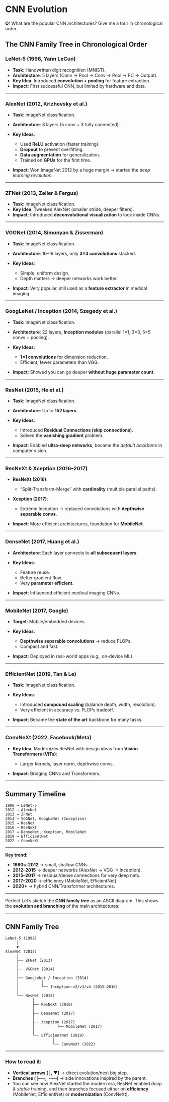 # CNN Evolution

::: {.callout-note appearance="default" collapse="false"}
**Q:** What are the popular CNN architectures? Give me a tour in chronological order.
:::

##  **The CNN Family Tree in Chronological Order**

### **LeNet-5 (1998, Yann LeCun)**

* **Task**: Handwritten digit recognition (MNIST).
* **Architecture**: 5 layers (Conv → Pool → Conv → Pool → FC → Output).
* **Key Idea**: Introduced **convolution + pooling** for feature extraction.
* **Impact**: First successful CNN, but limited by hardware and data.

---

### **AlexNet (2012, Krizhevsky et al.)**

* **Task**: ImageNet classification.
* **Architecture**: 8 layers (5 conv + 3 fully connected).
* **Key Ideas**:

  * Used **ReLU** activation (faster training).
  * **Dropout** to prevent overfitting.
  * **Data augmentation** for generalization.
  * Trained on **GPUs** for the first time.
* **Impact**: Won ImageNet 2012 by a huge margin → started the *deep learning revolution*.

---

### **ZFNet (2013, Zeiler & Fergus)**

* **Task**: ImageNet classification.
* **Key Idea**: Tweaked AlexNet (smaller stride, deeper filters).
* **Impact**: Introduced **deconvolutional visualization** to look inside CNNs.

---

### **VGGNet (2014, Simonyan & Zisserman)**

* **Task**: ImageNet classification.
* **Architecture**: 16–19 layers, only **3×3 convolutions** stacked.
* **Key Ideas**:

  * Simple, uniform design.
  * Depth matters → deeper networks work better.
* **Impact**: Very popular, still used as a **feature extractor** in medical imaging.

---

### **GoogLeNet / Inception (2014, Szegedy et al.)**

* **Task**: ImageNet classification.
* **Architecture**: 22 layers, **Inception modules** (parallel 1×1, 3×3, 5×5 convs + pooling).
* **Key Ideas**:

  * **1×1 convolutions** for dimension reduction.
  * Efficient, fewer parameters than VGG.
* **Impact**: Showed you can go deeper **without huge parameter count**.

---

### **ResNet (2015, He et al.)**

* **Task**: ImageNet classification.
* **Architecture**: Up to **152 layers**.
* **Key Ideas**:

  * Introduced **Residual Connections (skip connections)**.
  * Solved the **vanishing gradient** problem.
* **Impact**: Enabled **ultra-deep networks**, became the *default backbone* in computer vision.

---

### **ResNeXt & Xception (2016–2017)**

* **ResNeXt (2016)**:

  * “Split-Transform-Merge” with **cardinality** (multiple parallel paths).
* **Xception (2017)**:

  * Extreme Inception → replaced convolutions with **depthwise separable convs**.
* **Impact**: More efficient architectures, foundation for **MobileNet**.

---

### **DenseNet (2017, Huang et al.)**

* **Architecture**: Each layer connects to **all subsequent layers**.
* **Key Ideas**:

  * Feature reuse.
  * Better gradient flow.
  * Very **parameter efficient**.
* **Impact**: Influenced efficient medical imaging CNNs.

---

### **MobileNet (2017, Google)**

* **Target**: Mobile/embedded devices.
* **Key Ideas**:

  * **Depthwise separable convolutions** → reduce FLOPs.
  * Compact and fast.
* **Impact**: Deployed in real-world apps (e.g., on-device ML).

---

### **EfficientNet (2019, Tan & Le)**

* **Task**: ImageNet classification.
* **Key Ideas**:

  * Introduced **compound scaling** (balance depth, width, resolution).
  * Very efficient in accuracy vs. FLOPs tradeoff.
* **Impact**: Became the **state of the art** backbone for many tasks.

---

### **ConvNeXt (2022, Facebook/Meta)**

* **Key Idea**: Modernizes ResNet with design ideas from **Vision Transformers (ViTs)**:

  * Larger kernels, layer norm, depthwise convs.
* **Impact**: Bridging CNNs and Transformers.

---

##  Summary Timeline

```
1998 → LeNet-5
2012 → AlexNet
2013 → ZFNet
2014 → VGGNet, GoogLeNet (Inception)
2015 → ResNet
2016 → ResNeXt
2017 → DenseNet, Xception, MobileNet
2019 → EfficientNet
2022 → ConvNeXt
```

---

 **Key trend**:

* **1990s–2012** → small, shallow CNNs.
* **2012–2015** → deeper networks (AlexNet → VGG → Inception).
* **2015–2017** → residual/dense connections for very deep nets.
* **2017–2020** → efficiency (MobileNet, EfficientNet).
* **2020+** → hybrid CNN/Transformer architectures.

---

Perfect  Let’s sketch the **CNN family tree** as an ASCII diagram.
This shows the **evolution and branching** of the main architectures:

---

##  CNN Family Tree

```
LeNet-5 (1998)
     │
     ▼
AlexNet (2012)
     │
     ├── ZFNet (2013)
     │
     ├── VGGNet (2014)
     │
     ├── GoogLeNet / Inception (2014)
     │          │
     │          └── Inception-v2/v3/v4 (2015–2016)
     │
     └── ResNet (2015)
            │
            ├── ResNeXt (2016)
            │
            ├── DenseNet (2017)
            │
            ├── Xception (2017)
            │          └── MobileNet (2017)
            │
            └── EfficientNet (2019)
                     │
                     └── ConvNeXt (2022)
```

---

###  How to read it:

* **Vertical arrows (│, ▼)** → direct evolution/next big step.
* **Branches (├──, └──)** → side innovations inspired by the parent.
* You can see how AlexNet started the modern era, ResNet enabled *deep & stable* training, and then branches focused either on **efficiency** (MobileNet, EfficientNet) or **modernization** (ConvNeXt).
